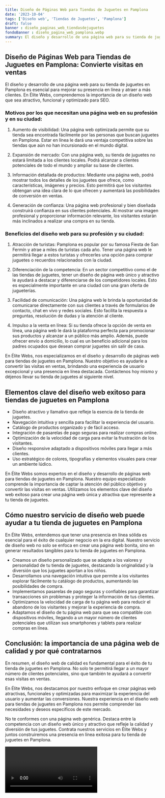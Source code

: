 ```yaml
---
title: Diseño de Páginas Web para Tiendas de Juguetes en Pamplona
date: '2023-10-04'
tags: ['Diseño web', 'Tiendas de Juguetes', 'Pamplona']
draft: false
banner : diseño_paginas_web_tiendasdejuguetes
fondoBanner : diseño_pagina_web_pamplona.webp
summary: El diseño y desarrollo de una página web para su tienda de juguetes en Pamplona es esencial para mejorar su presencia en línea y atraer a más clientes. En Élite Webs, comprendemos la importancia de un diseño web que sea atractivo, funcional y optimizado para SEO.
---
```


## Diseño de Páginas Web para Tiendas de Juguetes en Pamplona: Convierte visitas en ventas

El diseño y desarrollo de una página web para su tienda de juguetes en Pamplona es esencial para mejorar su presencia en línea y atraer a más clientes. En Élite Webs, comprendemos la importancia de un diseño web que sea atractivo, funcional y optimizado para SEO.

### Motivos por los que necesitan una página web en su profesión y en su ciudad:

1. Aumento de visibilidad: Una página web optimizada permite que su tienda sea encontrada fácilmente por las personas que buscan juguetes en Pamplona. Estar en línea le dará una ventaja competitiva sobre las tiendas que aún no han incursionado en el mundo digital.

2. Expansión de mercado: Con una página web, su tienda de juguetes no estará limitada a los clientes locales. Podrá alcanzar a clientes potenciales de todo el mundo y ampliar su base de clientes.

3. Información detallada de productos: Mediante una página web, podrá mostrar todos los detalles de los juguetes que ofrece, como características, imágenes y precios. Esto permitirá que los visitantes obtengan una idea clara de lo que ofrecen y aumentará las posibilidades de conversión en ventas.

4. Generación de confianza: Una página web profesional y bien diseñada construirá confianza en sus clientes potenciales. Al mostrar una imagen profesional y proporcionar información relevante, los visitantes estarán más inclinados a realizar una compra en su tienda.

### Beneficios del diseño web para su profesión y su ciudad:

1. Atracción de turistas: Pamplona es popular por su famosa Fiesta de San Fermín y atrae a miles de turistas cada año. Tener una página web le permitirá llegar a estos turistas y ofrecerles una opción para comprar juguetes o recuerdos relacionados con la ciudad.

2. Diferenciación de la competencia: En un sector competitivo como el de las tiendas de juguetes, tener un diseño de página web único y atractivo le ayudará a destacar y diferenciarse de los competidores locales. Esto es especialmente importante en una ciudad con una gran oferta de jugueterías.

3. Facilidad de comunicación: Una página web le brinda la oportunidad de comunicarse directamente con sus clientes a través de formularios de contacto, chat en vivo y redes sociales. Esto facilita la respuesta a preguntas, resolución de dudas y la atención al cliente.

4. Impulso a la venta en línea: Si su tienda ofrece la opción de venta en línea, una página web le dará la plataforma perfecta para promocionar sus productos y alcanzar a un público más amplio. Además, puede ofrecer envío a domicilio, lo cual es un beneficio adicional para los padres ocupados que desean comprar juguetes sin salir de casa.

En Élite Webs, nos especializamos en el diseño y desarrollo de páginas web para tiendas de juguetes en Pamplona. Nuestro objetivo es ayudarle a convertir las visitas en ventas, brindando una experiencia de usuario excepcional y una presencia en línea destacada. Contáctenos hoy mismo y déjenos llevar su tienda de juguetes al siguiente nivel.

<GifSeo />

<Cta />

## Elementos clave del diseño web exitoso para tiendas de juguetes en Pamplona

- Diseño atractivo y llamativo que refleje la esencia de la tienda de juguetes.
- Navegación intuitiva y sencilla para facilitar la experiencia del usuario.
- Catálogo de productos organizado y de fácil acceso.
- Integración de pasarelas de pago seguras para realizar compras online.
- Optimización de la velocidad de carga para evitar la frustración de los visitantes.
- Diseño responsive adaptado a dispositivos móviles para llegar a más clientes.
- Uso estratégico de colores, tipografías y elementos visuales para crear un ambiente lúdico.

En Élite Webs somos expertos en el diseño y desarrollo de páginas web para tiendas de juguetes en Pamplona. Nuestro equipo especializado comprende la importancia de captar la atención del público objetivo y convertir las visitas en ventas. Utilizamos los elementos clave del diseño web exitoso para crear una página web única y atractiva que represente a tu tienda de juguetes.

## Cómo nuestro servicio de diseño web puede ayudar a tu tienda de juguetes en Pamplona

En Élite Webs, entendemos que tener una presencia en línea sólida es esencial para el éxito de cualquier negocio en la era digital. Nuestro servicio de diseño web no solo se enfoca en crear una página web bonita, sino en generar resultados tangibles para tu tienda de juguetes en Pamplona.

- Creamos un diseño personalizado que se adapte a los valores y personalidad de tu tienda de juguetes, destacando la originalidad y la diversión que los juguetes aportan a los niños.
- Desarrollamos una navegación intuitiva que permite a los visitantes explorar fácilmente tu catálogo de productos, aumentando las posibilidades de compra.
- Implementamos pasarelas de pago seguras y confiables para garantizar transacciones sin problemas y proteger la información de tus clientes.
- Optimizamos la velocidad de carga de tu página web para reducir el abandono de los visitantes y mejorar la experiencia de compra.
- Adaptamos el diseño de tu página web para que sea compatible con dispositivos móviles, llegando a un mayor número de clientes potenciales que utilizan sus smartphones y tablets para realizar compras en línea.

## Conclusión: la importancia de una página web de calidad y por qué contratarnos

En resumen, el diseño web de calidad es fundamental para el éxito de tu tienda de juguetes en Pamplona. No solo te permitirá llegar a un mayor número de clientes potenciales, sino que también te ayudará a convertir esas visitas en ventas.

En Élite Webs, nos destacamos por nuestro enfoque en crear páginas web atractivas, funcionales y optimizadas para maximizar la experiencia del usuario y aumentar las conversiones. Nuestra experiencia en el diseño web para tiendas de juguetes en Pamplona nos permite comprender las necesidades y deseos específicos de este mercado.

No te conformes con una página web genérica. Destaca entre la competencia con un diseño web único y atractivo que refleje la calidad y diversión de tus juguetes. Contrata nuestros servicios en Élite Webs y juntos construiremos una presencia en línea exitosa para tu tienda de juguetes en Pamplona.

<Video />

<CtaBot job='Tiendas de Juguetes' city='Pamplona'/>

<Gmaps query='Pamplona+españa+maps' />